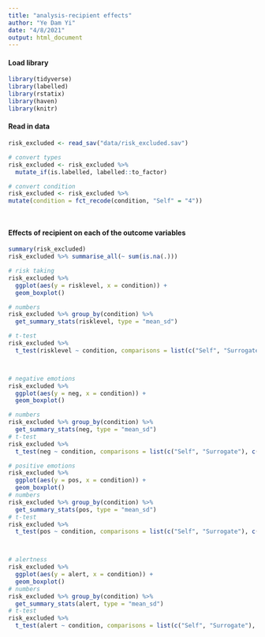 ```yaml
---
title: "analysis-recipient effects"
author: "Ye Dam Yi"
date: "4/8/2021"
output: html_document
---
```

#### Load library
```r
library(tidyverse)
library(labelled)
library(rstatix)
library(haven)
library(knitr)
```

#### Read in data
```r
risk_excluded <- read_sav("data/risk_excluded.sav")

# convert types
risk_excluded <- risk_excluded %>% 
  mutate_if(is.labelled, labelled::to_factor)

# convert condition
risk_excluded <- risk_excluded %>% 
mutate(condition = fct_recode(condition, "Self" = "4")) 




```


#### Effects of recipient on each of the outcome variables
```r

summary(risk_excluded)
risk_excluded %>% summarise_all(~ sum(is.na(.)))

```

```r
# risk taking
risk_excluded %>% 
  ggplot(aes(y = risklevel, x = condition)) +
  geom_boxplot()

# numbers
risk_excluded %>% group_by(condition) %>% 
  get_summary_stats(risklevel, type = "mean_sd")

# t-test
risk_excluded %>% 
  t_test(risklevel ~ condition, comparisons = list(c("Self", "Surrogate"), c("Self", "Prediction")), paired = FALSE) 



# negative emotions
risk_excluded %>% 
  ggplot(aes(y = neg, x = condition)) +
  geom_boxplot()

# numbers
risk_excluded %>% group_by(condition) %>% 
  get_summary_stats(neg, type = "mean_sd")
# t-test
risk_excluded %>% 
  t_test(neg ~ condition, comparisons = list(c("Self", "Surrogate"), c("Self", "Prediction")), paired = FALSE) 

# positive emotions
risk_excluded %>% 
  ggplot(aes(y = pos, x = condition)) +
  geom_boxplot()
# numbers
risk_excluded %>% group_by(condition) %>% 
  get_summary_stats(pos, type = "mean_sd")
# t-test
risk_excluded %>% 
  t_test(pos ~ condition, comparisons = list(c("Self", "Surrogate"), c("Self", "Prediction")), paired = FALSE) 



# alertness
risk_excluded %>% 
  ggplot(aes(y = alert, x = condition)) +
  geom_boxplot()
# numbers
risk_excluded %>% group_by(condition) %>% 
  get_summary_stats(alert, type = "mean_sd")
# t-test
risk_excluded %>% 
  t_test(alert ~ condition, comparisons = list(c("Self", "Surrogate"), c("Self", "Prediction")), paired = FALSE) 


```


